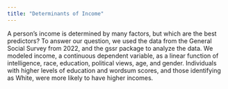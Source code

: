 ```yaml
---
title: "Determinants of Income"
---
```


A person's income is determined by many factors, but which are the best predictors? To answer our question, we used the data from the General Social Survey from 2022, and the gssr package to analyze the data. We modeled income, a continuous dependent variable, as a linear function of intelligence, race, education, political views, age, and gender. Individuals with higher levels of education and wordsum scores, and those identifying as White, were more likely to have higher incomes.

